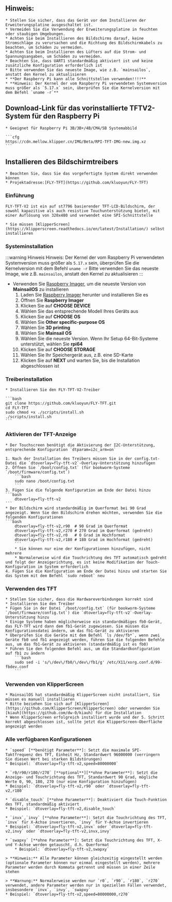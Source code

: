 
## Hinweis:

    * Stellen Sie sicher, dass das Gerät vor dem Installieren der Erweiterungsplatine ausgeschaltet ist.
    * Vermeiden Sie die Verwendung der Erweiterungsplatine in feuchten oder staubigen Umgebungen.
    * Achten Sie beim Installieren des Bildschirms darauf, keine Stromschläge zu verursachen und die Richtung des Bildschirmkabels zu beachten, um Schäden zu vermeiden.
    * Achten Sie beim Installieren des Lüfters auf die Strom- und Spannungsangaben, um Schäden zu vermeiden.
    * Beachten Sie, dass UART1 standardmäßig aktiviert ist und keine zusätzliche Konfiguration erforderlich ist
    * Bitte verwenden Sie das neueste Image, wie z.B. `mainsailos`, anstatt den Kernel zu aktualisieren
    * **Der Raspberry Pi kann alle Schnittstellen verwenden!!!!**
    * **Hinweis: Der Kernel der vom Raspberry Pi verwendeten Systemversion muss größer als `5.17.x` sein, überprüfen Sie die Kernelversion mit dem Befehl `uname -r`**

## Download-Link für das vorinstallierte TFTV2-System für den Raspberry Pi

    * Geeignet für Raspberry Pi 3B/3B+/4B/CM4/5B Systemabbild

    ```cfg
    https://cdn.mellow.klipper.cn/IMG/Beta/RPI-TFT-IMG-new.img.xz
    ```

## Installieren des Bildschirmtreibers

    * Beachten Sie, dass Sie das vorgefertigte System direkt verwenden können
    * Projektadresse:[FLY-TFT](https://github.com/kluoyun/FLY-TFT)

### Einführung

    FLY-TFT-V2 ist ein auf st7796 basierender TFT-LCD-Bildschirm, der sowohl kapazitive als auch resistive Touchunterstützung bietet, mit einer Auflösung von 320x480 und verwendet eine SPI-Schnittstelle

    * Sie müssen [KlipperScreen](https://klipperscreen.readthedocs.io/en/latest/Installation/) selbst installieren

### Systeminstallation

:::warning Hinweis
Hinweis: Der Kernel der vom Raspberry Pi verwendeten Systemversion muss größer als `5.17.x` sein, überprüfen Sie die Kernelversion mit dem Befehl `uname -r`
Bitte verwenden Sie das neueste Image, wie z.B. `mainsailos`, anstatt den Kernel zu aktualisieren
:::

* Verwenden Sie [Raspberry Imager](https://www.raspberrypi.com/software/), um die neueste Version von **MainsailOS** zu installieren
    1. Laden Sie [Raspberry Imager](https://www.raspberrypi.com/software/) herunter und installieren Sie es 
    2. Öffnen Sie **Raspberry Imager**
    3. Klicken Sie auf **CHOOSE DEVICE**
    4. Wählen Sie das entsprechende Modell Ihres Geräts aus
    5. Klicken Sie auf **CHOOSE OS**
    6. Wählen Sie **Other specific-purpose OS**
    7. Wählen Sie **3D printing**
    8. Wählen Sie **Mainsail OS**
    9. Wählen Sie die neueste Version. Wenn Ihr Setup 64-Bit-Systeme unterstützt, wählen Sie **rpi64**
    10. Klicken Sie auf **CHOOSE STORAGE**
    11. Wählen Sie Ihr Speichergerät aus, z.B. eine SD-Karte
    12. Klicken Sie auf **NEXT** und warten Sie, bis die Installation abgeschlossen ist

### Treiberinstallation

    * Installieren Sie den FLY-TFT-V2-Treiber
   
    ```bash
    git clone https://github.com/kluoyun/FLY-TFT.git
    cd FLY-TFT
    sudo chmod +x ./scripts/install.sh
    ./scripts/install.sh
    ```

### Aktivieren der TFT-Anzeige

    * Der Touchscreen benötigt die Aktivierung der I2C-Unterstützung, entsprechende Konfiguration `dtparam=i2c_arm=on`

    1. Nach der Installation des Treibers müssen Sie in der config.txt-Datei die `dtoverlay=fly-tft-v2`-Overlay-Unterstützung hinzufügen
    2. Öffnen Sie `/boot/config.txt` (für bookworm-Systeme `/boot/firmware/config.txt`)
        ```bash
        sudo nano /boot/config.txt
        ```
    3. Fügen Sie die folgende Konfiguration am Ende der Datei hinzu
    ```bash
        dtoverlay=fly-tft-v2
    ```
    * Der Bildschirm wird standardmäßig im Querformat bei 90 Grad angezeigt. Wenn Sie den Bildschirm drehen möchten, verwenden Sie die folgenden Konfigurationen
    ```bash
        dtoverlay=fly-tft-v2,r90  # 90 Grad im Querformat
        dtoverlay=fly-tft-v2,r270 # 270 Grad im Querformat (gedreht)
        dtoverlay=fly-tft-v2,r0   # 0 Grad im Hochformat
        dtoverlay=fly-tft-v2,r180 # 180 Grad im Hochformat (gedreht)
        ```
        * Sie können nur eine der Konfigurationen hinzufügen, nicht mehrere
        * Normalerweise wird die Touchrichtung des TFT automatisch gedreht und folgt der Anzeigerichtung, es ist keine Modifikation der Touch-Konfiguration im System erforderlich
    4. Fügen Sie die Konfiguration am Ende der Datei hinzu und starten Sie das System mit dem Befehl `sudo reboot` neu

### Verwenden des TFT

    * Stellen Sie sicher, dass die Hardwareverbindungen korrekt sind
    * Installieren Sie den Treiber
    * Fügen Sie in der Datei `/boot/config.txt` (für bookworm-Systeme `/boot/firmware/config.txt`) die `dtoverlay=fly-tft-v2`-Overlay-Unterstützung hinzu
    * Einige Systeme haben möglicherweise ein standardmäßiges fb0-Gerät, das FLY-TFT wird dann dem fb1-Gerät zugewiesen. Sie müssen die Konfigurationsdatei ändern, um das fb1-Gerät zu aktivieren
    * Überprüfen Sie die Geräte mit dem Befehl `ls /dev/fb*`, wenn zwei Geräte fb0 und fb1 angezeigt werden, führen Sie die folgenden Befehle aus, um das fb1-Gerät zu aktivieren (standardmäßig ist es fb0)
    * Führen Sie den folgenden Befehl aus, um die Standardkonfiguration auf fb1 zu ändern
        ```bash
        sudo sed -i 's/\/dev\/fb0/\/dev\/fb1/g' /etc/X11/xorg.conf.d/99-fbdev.conf
        ```

### Verwenden von KlipperScreen

    * MainsailOS hat standardmäßig KlipperScreen nicht installiert, Sie müssen es manuell installieren
    * Bitte beziehen Sie sich auf [KlipperScreen](https://github.com/KlipperScreen/KlipperScreen) oder verwenden Sie [kiauh](https://github.com/dw-0/kiauh) für die Installation
    * Wenn KlipperScreen erfolgreich installiert wurde und der 5. Schritt korrekt abgeschlossen ist, sollte jetzt die KlipperScreen-Oberfläche angezeigt werden

### Alle verfügbaren Konfigurationen

    * `speed` [**benötigt Parameter**]: Setzt die maximale SPI-Taktfrequenz des TFT, Einheit Hz, Standardwert 96000000 (verringern Sie diesen Wert bei starken Bildstörungen)
    * Beispiel: `dtoverlay=fly-tft-v2,speed=80000000` 

    * `r0/r90/r180/r270` [**optional**][**ohne Parameter**]: Setzt die Anzeige- und Touchrichtung des TFT, Standardwert 90 Grad, mögliche Werte 0, 90, 180, 270 (nur eine Konfiguration hinzufügen)
    * Beispiel: `dtoverlay=fly-tft-v2,r90` oder `dtoverlay=fly-tft-v2,r180`

    * `disable_touch` [**ohne Parameter**]: Deaktiviert die Touch-Funktion des TFT, standardmäßig aktiviert
    * Beispiel: `dtoverlay=fly-tft-v2,disable_touch`

    * `invx`,`invy` [**ohne Parameter**]: Setzt die Touchrichtung des TFT, `invx` für X-Achse invertieren, `invy` für Y-Achse invertieren
    * Beispiel: `dtoverlay=fly-tft-v2,invx` oder `dtoverlay=fly-tft-v2,invy` oder `dtoverlay=fly-tft-v2,invx,invy`

    * `swapxy` [**ohne Parameter**]: Setzt die Touchrichtung des TFT, X- und Y-Achse werden getauscht, d.h. Querformat
        * Beispiel: `dtoverlay=fly-tft-v2,swapxy`

    > **Hinweis:** Alle Parameter können gleichzeitig eingestellt werden (optionale Parameter können nur einmal eingestellt werden), mehrere Parameter werden durch Kommata getrennt und müssen in einer Zeile stehen

    > **Warnung:** Normalerweise werden nur `r0`, `r90`, `r180`, `r270` verwendet, andere Parameter werden nur in speziellen Fällen verwendet, insbesondere `invx`, `invy`, `swapxy`
    * Beispiel: `dtoverlay=fly-tft-v2,speed=80000000,r270`
